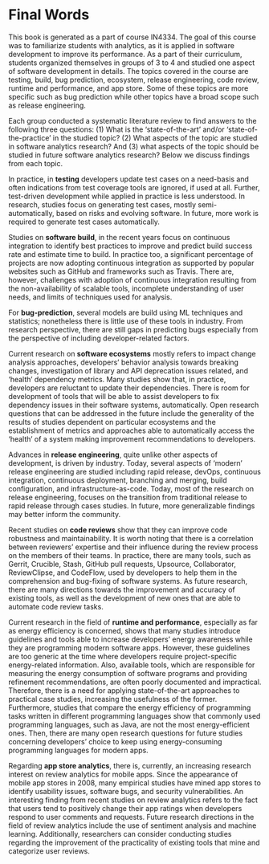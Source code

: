 # Final Words

This book is generated as a part of course IN4334. The goal of this course was to familiarize students with analytics, as it is applied in software development to improve its performance. As a part of their curriculum, students organized themselves in groups of 3 to 4 and studied one aspect of software development in details. The topics covered in the course are testing, build, bug prediction, ecosystem, release engineering, code review, runtime and performance, and app store. Some of these topics are more specific such as bug prediction while other topics have a broad scope such as release engineering. 

Each group conducted a systematic literature review to find answers to the following three questions: (1) What is the ‘state-of-the-art’ and/or ‘state-of-the-practice’ in the studied topic? (2) What aspects of the topic are studied in software analytics research? And (3) what aspects of the topic should be studied in future software analytics research? Below we discuss findings from each topic.

In practice, in __testing__ developers update test cases on a need-basis and often indications from test coverage tools are ignored, if used at all. Further, test-driven development while applied in practice is less understood. In research, studies focus on generating test cases, mostly semi-automatically, based on risks and evolving software. In future, more work is required to generate test cases automatically. 

Studies on __software build__, in the recent years focus on continuous integration to identify best practices to improve and predict build success rate and estimate time to build. In practice too, a significant percentage of projects are now adopting continuous integration as supported by popular websites such as GitHub and frameworks such as Travis. There are, however, challenges with adoption of continuous integration resulting from the non-availability of scalable tools, incomplete understanding of user needs, and limits of techniques used for analysis. 

For __bug-prediction__, several models are build using ML techniques and statistics; nonetheless there is little use of these tools in industry. From research perspective, there are still gaps in predicting bugs especially from the perspective of including developer-related factors.

Current research on __software ecosystems__ mostly refers to impact change analysis approaches, developers’ behavior analysis towards breaking changes, investigation of library and API deprecation issues related, and ‘health’ dependency metrics. Many studies show that, in practice, developers are reluctant to update their dependencies. There is room for development of tools that will be able to assist developers to fix dependency issues in their software systems, automatically. Open research questions that can be addressed in the future include the generality of the results of studies dependent on particular ecosystems and the establishment of metrics and approaches able to automatically access the ‘health’ of a system making improvement recommendations to developers.

Advances in __release engineering__, quite unlike other aspects of development, is driven by industry. Today, several aspects of ‘modern’ release engineering are studied including rapid release, devOps, continuous integration, continuous deployment, branching and merging, build configuration, and infrastructure-as-code. Today, most of the research on release engineering, focuses on the transition from traditional release to rapid release through cases studies. In future, more generalizable findings may better inform the community. 

Recent studies on __code reviews__ show that they can improve code robustness and maintainability. It is worth noting that there is a correlation between reviewers’ expertise and their influence during the review process on the members of their teams. In practice, there are many tools, such as Gerrit, Crucible, Stash, GitHub pull requests, Upsource, Collaborator, ReviewClipse, and CodeFlow, used by developers to help them in the comprehension and bug-fixing of software systems. As future research, there are many directions towards the improvement and accuracy of existing tools, as well as the development of new ones that are able to automate code review tasks.

Current research in the field of __runtime and performance__, especially as far as energy efficiency is concerned, shows that many studies introduce guidelines and tools able to increase developers’ energy awareness while they are programming modern software apps. However, these guidelines are too generic at the time where developers require project-specific energy-related information. Also, available tools, which are responsible for measuring the energy consumption of software programs and providing refinement recommendations, are often poorly documented and impractical. Therefore, there is a need for applying state-of-the-art approaches to practical case studies, increasing the usefulness of the former. Furthermore, studies that compare the energy efficiency of programming tasks written in different programming languages show that commonly used programming languages, such as Java, are not the most energy-efficient ones. Then, there are many open research questions for future studies concerning developers’ choice to keep using energy-consuming programming languages for modern apps.

Regarding __app store analytics__, there is, currently, an increasing research interest on review analytics for mobile apps. Since the appearance of mobile app stores in 2008, many empirical studies have mined app stores to identify usability issues, software bugs, and security vulnerabilities. An interesting finding from recent studies on review analytics refers to the fact that users tend to positively change their app ratings when developers respond to user comments and requests. Future research directions in the field of review analytics include the use of sentiment analysis and machine learning. Additionally, researchers can consider conducting studies regarding the improvement of the practicality of existing tools that mine and categorize user reviews.
